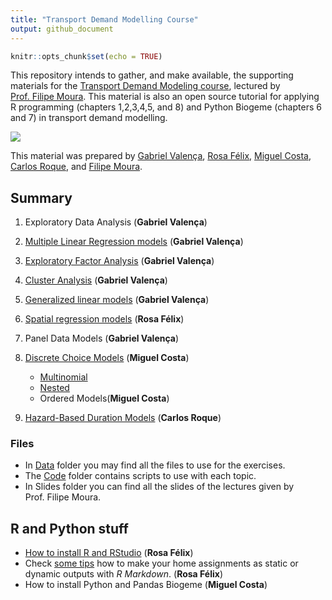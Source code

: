 ```yaml
---
title: "Transport Demand Modelling Course"
output: github_document
---
```


```r
knitr::opts_chunk$set(echo = TRUE)
```
This repository intends to gather, and make available, the supporting materials for the [Transport Demand Modeling course](https://fenix.tecnico.ulisboa.pt/disciplinas/MPTra/2020-2021/1-semestre/materiais-de-apoio), lectured by [Prof. Filipe Moura](https://ushift.tecnico.ulisboa.pt/team-filipe-moura/).
This material is also an open source tutorial for applying R programming (chapters 1,2,3,4,5, and 8) and Python Biogeme (chapters 6 and 7) in transport demand modelling.     


![](README_files/ISTlogo.png)

This material was prepared by [Gabriel Valença](https://ushift.tecnico.ulisboa.pt/team-gabriel-valenca/), [Rosa Félix](https://ushift.tecnico.ulisboa.pt/team-rosa-felix/), [Miguel Costa](https://ushift.tecnico.ulisboa.pt/team-miguel-costa/), [Carlos Roque](https://ushift.tecnico.ulisboa.pt/team-carlos-roque/), and [Filipe Moura](https://ushift.tecnico.ulisboa.pt/team-filipe-moura/). 


## Summary

  1. Exploratory Data Analysis (**Gabriel Valença**)
  2. [Multiple Linear Regression models](1-MultipleLinearRegression.md) (**Gabriel Valença**)
  3. [Exploratory Factor Analysis](2-FactorAnalysis.md) (**Gabriel Valença**)
  4. [Cluster Analysis](3-ClusterAnalysis.md) (**Gabriel Valença**)
  5. [Generalized linear models](4-GeneralizedLinearModels.md) (**Gabriel Valença**)
  6. [Spatial regression models](5-PanelSpatialModels.md) (**Rosa Félix**)
  7. Panel Data Models (**Gabriel Valença**)
  8. [Discrete Choice Models](6-DiscreteChoiceModels/) (**Miguel Costa**)
  
     * [Multinomial](6-DiscreteChoiceModels/6.1-MultinomialLogitAndProbitModels/) 
     * [Nested](6-DiscreteChoiceModels/6.2-NestedLogitModels/)
     * Ordered Models(**Miguel Costa**)  
     
  
  9. [Hazard-Based Duration Models](8-HazardBasedModels.md) (**Carlos Roque**)
  
### Files
* In [Data](Data/) folder you may find all the files to use for the exercises.   
* The [Code](Code/) folder contains scripts to use with each topic.
* In Slides folder you can find all the slides of the lectures given by Prof. Filipe Moura.

## R and Python stuff
* [How to install R and RStudio](0-InstallR.md) (**Rosa Félix**)
* Check [some tips](RMarkdownReports.md) how to make your home assignments as static or dynamic outputs with *R Markdown*. (**Rosa Félix**)
* How to install Python and Pandas Biogeme (**Miguel Costa**)

